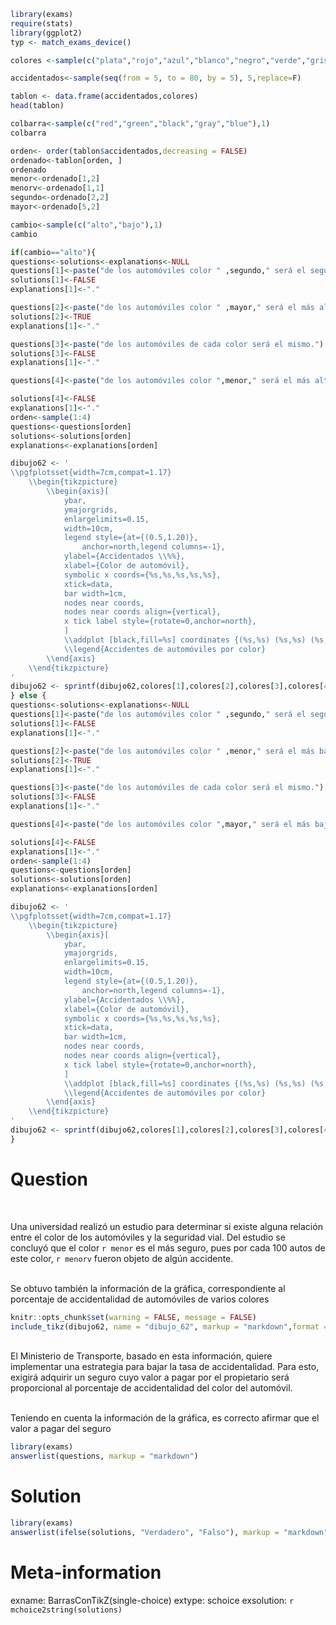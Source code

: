 ```r
library(exams)
require(stats)
library(ggplot2)
typ <- match_exams_device()

colores <-sample(c("plata","rojo","azul","blanco","negro","verde","gris","rosa","cian","violeta"),5,replace=F)

accidentados<-sample(seq(from = 5, to = 80, by = 5), 5,replace=F)

tablon <- data.frame(accidentados,colores)
head(tablon)

colbarra<-sample(c("red","green","black","gray","blue"),1)
colbarra

orden<- order(tablon$accidentados,decreasing = FALSE)
ordenado<-tablon[orden, ]
ordenado
menor<-ordenado[1,2]
menorv<-ordenado[1,1]
segundo<-ordenado[2,2]
mayor<-ordenado[5,2]

cambio<-sample(c("alto","bajo"),1)
cambio

if(cambio=="alto"){
questions<-solutions<-explanations<-NULL
questions[1]<-paste("de los automóviles color " ,segundo," será el segundo del más bajo al más alto.")
solutions[1]<-FALSE
explanations[1]<-"."

questions[2]<-paste("de los automóviles color " ,mayor," será el más alto de todos.")
solutions[2]<-TRUE
explanations[1]<-"."

questions[3]<-paste("de los automóviles de cada color será el mismo.")
solutions[3]<-FALSE
explanations[1]<-"."

questions[4]<-paste("de los automóviles color ",menor," será el más alto de todos.")

solutions[4]<-FALSE
explanations[1]<-"."
orden<-sample(1:4)
questions<-questions[orden]
solutions<-solutions[orden]
explanations<-explanations[orden]

dibujo62 <- '
\\pgfplotsset{width=7cm,compat=1.17}
	\\begin{tikzpicture}
		\\begin{axis}[
			ybar,
			ymajorgrids,
			enlargelimits=0.15,
			width=10cm,
			legend style={at={(0.5,1.20)},
				anchor=north,legend columns=-1},
			ylabel={Accidentados \\%%},
			xlabel={Color de automóvil},
			symbolic x coords={%s,%s,%s,%s,%s},
			xtick=data,
			bar width=1cm,
			nodes near coords,
			nodes near coords align={vertical},
			x tick label style={rotate=0,anchor=north},
			]
			\\addplot [black,fill=%s] coordinates {(%s,%s) (%s,%s) (%s,%s) (%s,%s) (%s,%s)};
			\\legend{Accidentes de automóviles por color}
		\\end{axis}
	\\end{tikzpicture}
'
dibujo62 <- sprintf(dibujo62,colores[1],colores[2],colores[3],colores[4],colores[5],colbarra,colores[1],accidentados[1],colores[2],accidentados[2],colores[3],accidentados[3],colores[4],accidentados[4],colores[5],accidentados[5])
} else {
questions<-solutions<-explanations<-NULL
questions[1]<-paste("de los automóviles color " ,segundo," será el segundo del más bajo al más alto.")
solutions[1]<-FALSE
explanations[1]<-"."

questions[2]<-paste("de los automóviles color " ,menor," será el más bajo de todos.")
solutions[2]<-TRUE
explanations[1]<-"."

questions[3]<-paste("de los automóviles de cada color será el mismo.")
solutions[3]<-FALSE
explanations[1]<-"."

questions[4]<-paste("de los automóviles color ",mayor," será el más bajo de todos.")

solutions[4]<-FALSE
explanations[1]<-"."
orden<-sample(1:4)
questions<-questions[orden]
solutions<-solutions[orden]
explanations<-explanations[orden]

dibujo62 <- '
\\pgfplotsset{width=7cm,compat=1.17}
	\\begin{tikzpicture}
		\\begin{axis}[
			ybar,
			ymajorgrids,
			enlargelimits=0.15,
			width=10cm,
			legend style={at={(0.5,1.20)},
				anchor=north,legend columns=-1},
			ylabel={Accidentados \\%%},
			xlabel={Color de automóvil},
			symbolic x coords={%s,%s,%s,%s,%s},
			xtick=data,
			bar width=1cm,
			nodes near coords,
			nodes near coords align={vertical},
			x tick label style={rotate=0,anchor=north},
			]
			\\addplot [black,fill=%s] coordinates {(%s,%s) (%s,%s) (%s,%s) (%s,%s) (%s,%s)};
			\\legend{Accidentes de automóviles por color}
		\\end{axis}
	\\end{tikzpicture}
'
dibujo62 <- sprintf(dibujo62,colores[1],colores[2],colores[3],colores[4],colores[5],colbarra,colores[1],accidentados[1],colores[2],accidentados[2],colores[3],accidentados[3],colores[4],accidentados[4],colores[5],accidentados[5])  
}
```

Question
========
\

Una universidad realizó un estudio para determinar si existe alguna relación entre el color de los automóviles y la seguridad vial. Del estudio se concluyó que el color `r menor` es el más seguro, pues por cada 100 autos de este color, `r menorv` fueron objeto de algún accidente.

\
Se obtuvo también la información de la gráfica, correspondiente al porcentaje de accidentalidad de automóviles de varios colores
\

```r
knitr::opts_chunk$set(warning = FALSE, message = FALSE) 
include_tikz(dibujo62, name = "dibujo_62", markup = "markdown",format = typ, library = c("3d", "babel"), packages=c("pgfplots","tikz","xcolor"),width = "8cm")
```

\
El Ministerio de Transporte, basado en esta información, quiere implementar una estrategia para bajar la tasa de accidentalidad. Para esto, exigirá adquirir un seguro cuyo valor a pagar por el propietario será proporcional al porcentaje de accidentalidad del color del automóvil.

\
Teniendo en cuenta la información de la gráfica, es correcto afirmar que el valor a pagar del seguro

```r
library(exams)
answerlist(questions, markup = "markdown")
```

Solution
========
```r
library(exams)
answerlist(ifelse(solutions, "Verdadero", "Falso"), markup = "markdown")
```

Meta-information
================
exname: BarrasConTikZ(single-choice)
extype: schoice
exsolution: `r mchoice2string(solutions)`